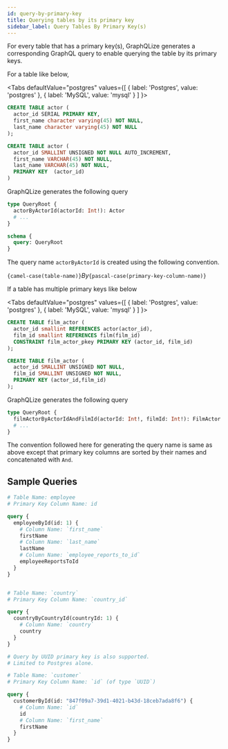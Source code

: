 ```yaml
---
id: query-by-primary-key
title: Querying tables by its primary key
sidebar_label: Query Tables By Primary Key(s)
---
```



For every table that has a primary key(s), GraphQLize generates a corresponding GraphQL query to enable querying the table by its primary keys.

For a table like below,

<Tabs
defaultValue="postgres"
values={[
{ label: 'Postgres', value: 'postgres' },
{ label: 'MySQL', value: 'mysql' }
]
}>
<TabItem value="postgres">

```sql
CREATE TABLE actor (
  actor_id SERIAL PRIMARY KEY,
  first_name character varying(45) NOT NULL,
  last_name character varying(45) NOT NULL
);
```

</TabItem>
<TabItem value="mysql">

```sql
CREATE TABLE actor (
  actor_id SMALLINT UNSIGNED NOT NULL AUTO_INCREMENT,
  first_name VARCHAR(45) NOT NULL,
  last_name VARCHAR(45) NOT NULL,
  PRIMARY KEY  (actor_id)
)
```

</TabItem>

</Tabs>

GraphQLize generates the following query

```graphql
type QueryRoot {
  actorByActorId(actorId: Int!): Actor
  # ...
}

schema {
  query: QueryRoot
}
```

The query name `actorByActorId` is created using the following convention. 

`{camel-case(table-name)}`*By*`{pascal-case(primary-key-column-name)}`

If a table has multiple primary keys like below

<Tabs
defaultValue="postgres"
values={[
{ label: 'Postgres', value: 'postgres' },
{ label: 'MySQL', value: 'mysql' }
]
}>
<TabItem value="postgres">

```sql
CREATE TABLE film_actor (
  actor_id smallint REFERENCES actor(actor_id),
  film_id smallint REFERENCES film(film_id)
  CONSTRAINT film_actor_pkey PRIMARY KEY (actor_id, film_id)
);
```

</TabItem>
<TabItem value="mysql">

```sql
CREATE TABLE film_actor (
  actor_id SMALLINT UNSIGNED NOT NULL,
  film_id SMALLINT UNSIGNED NOT NULL,
  PRIMARY KEY (actor_id,film_id)
);
```

</TabItem>

</Tabs>


GraphQLize generates the following query

```graphql
type QueryRoot {
  filmActorByActorIdAndFilmId(actorId: Int!, filmId: Int!): FilmActor 
  # ...
}
```

The convention followed here for generating the query name is same as above except that primary key columns are sorted by their names and concatenated with `And`. 

## Sample Queries

```graphql
# Table Name: employee 
# Primary Key Column Name: id

query {
  employeeById(id: 1) {
    # Column Name: `first_name`
    firstName
    # Column Name: `last_name`
    lastName
    # Column Name: `employee_reports_to_id`
    employeeReportsToId
  }
}
```

```graphql

# Table Name: `country` 
# Primary Key Column Name: `country_id`

query {
  countryByCountryId(countryId: 1) {
    # Column Name: `country`
    country
  }
}
```

```graphql
# Query by UUID primary key is also supported.
# Limited to Postgres alone.

# Table Name: `customer` 
# Primary Key Column Name: `id` (of type `UUID`)

query {
  customerById(id: "847f09a7-39d1-4021-b43d-18ceb7ada8f6") {
    # Column Name: `id`
    id
    # Column Name: `first_name`
    firstName
  }
}
```